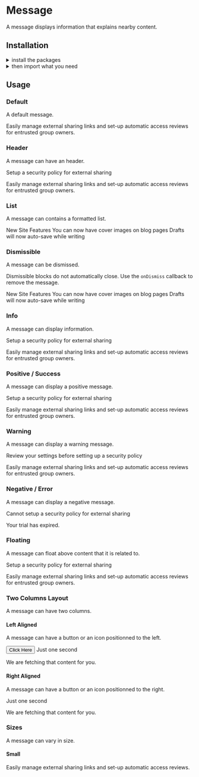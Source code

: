 
<Meta title="Components|Message" />

<Anchor storyId="components-message--default-story" />

<SemanticLink docPath="/collections/message" />

# Message

A message displays information that explains nearby content.

## Installation

<details><summary >install the packages</summary>

Install from <a href={INSTALLATION_PAGE}>the React bundle</a> or as a standalone component:

```bash
npm install @orbit-ui/css-normalize @orbit-ui/tachyons @orbit-ui/semantic-ui-theme semantic-ui-react
```
</details>

<details><summary >then import what you need</summary>

```javascript
    import { Message } from "semantic-ui-react";
```
</details>

## Usage

### Default

A default message.

<Preview>
    <Story name="default">
        <Message>
            Easily manage external sharing links and set-up automatic access reviews for entrusted group owners.
        </Message>
    </Story>
</Preview>

### Header

A message can have an header.

<Preview>
    <Story name="header">
        <Message>
            <Message.Header>Setup a security policy for external sharing</Message.Header>
            <p>
                Easily manage external sharing links and set-up automatic access reviews for entrusted group owners.
            </p>
        </Message>
    </Story>
</Preview>

### List

A message can contains a formatted list.

<Preview>
    <Story name="list">
        <Message>
            <Message.Header>New Site Features</Message.Header>
            <Message.List>
                <Message.Item>You can now have cover images on blog pages</Message.Item>
                <Message.Item>Drafts will now auto-save while writing</Message.Item>
            </Message.List>
        </Message>
    </Story>
</Preview>

### Dismissible

A message can be dismissed.

<p>
    <span style={{ display: "inline-block", lineHeight: 1, verticalAlign: "middle" }}><InfoIcon className="w6 h6" /></span> <span style={{ fontStyle: "italic" }}>Dismissible blocks do not automatically close. Use the <code>onDismiss</code> callback to remove the message.</span>
</p>

<Preview>
    <Story name="dismissible">
        <Message onDismiss={noop}>
            <Message.Header>New Site Features</Message.Header>
            <Message.List>
                <Message.Item>You can now have cover images on blog pages</Message.Item>
                <Message.Item>Drafts will now auto-save while writing</Message.Item>
            </Message.List>
        </Message>
    </Story>
</Preview>

### Info

A message can display information.

<Preview>
    <Story name="info">
        <Message info>
            <Message.Header>Setup a security policy for external sharing</Message.Header>
            <p>
                Easily manage external sharing links and set-up automatic access reviews for entrusted group owners.
            </p>
        </Message>
    </Story>
</Preview>

### Positive / Success

A message can display a positive message.

<Preview>
    <Story name="positive success">
        <Message positive>
            <Message.Header>Setup a security policy for external sharing</Message.Header>
            <p>
                Easily manage external sharing links and set-up automatic access reviews for entrusted group owners.
            </p>
        </Message>
    </Story>
</Preview>

### Warning

A message can display a warning message.

<Preview>
    <Story name="warning">
        <Message warning>
            <Message.Header>Review your settings before setting up a security policy</Message.Header>
            <p>
                Easily manage external sharing links and set-up automatic access reviews for entrusted group owners.
            </p>
        </Message>
    </Story>
</Preview>

### Negative / Error

A message can display a negative message.

<Preview>
    <Story name="negative error">
        <Message negative>
            <Message.Header>Cannot setup a security policy for external sharing</Message.Header>
            <p>
                Your trial has expired.
            </p>
        </Message>
    </Story>
</Preview>

### Floating

A message can float above content that it is related to.

<Preview>
    <Story name="floating">
        <Message floating>
            <Message.Header>
                Setup a security policy for external sharing
            </Message.Header>
            <p>
                Easily manage external sharing links and set-up automatic access reviews
                for entrusted group owners.
            </p>
        </Message>
    </Story>
</Preview>

### Two Columns Layout

A message can have two columns.

#### Left Aligned

A message can have a button or an icon positionned to the left.

<Preview>
    <Story name="left aligned">
        <Message icon>
            <Button>Click Here</Button>
            <Message.Content>
                <Message.Header>Just one second</Message.Header>
                <p>We are fetching that content for you.</p>
            </Message.Content>
        </Message>
    </Story>
</Preview>

#### Right Aligned

A message can have a button or an icon positionned to the right.

<Preview>
    <Story name="right aligned">
        <Message icon>
            <Message.Content>
                <Message.Header>Just one second</Message.Header>
                <p>We are fetching that content for you.</p>
            </Message.Content>
            <InfoIcon className="w10 h10" />
        </Message>
    </Story>
</Preview>


### Sizes

A message can vary in size.

#### Small

<Preview>
    <Story name="small">
        <Message size="small">
            <p className="fw6">
                Easily manage external sharing links and set-up automatic access reviews.
            </p>
        </Message>
    </Story>
</Preview>
